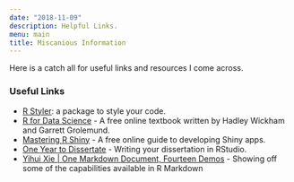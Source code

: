 ```yaml
---
date: "2018-11-09"
description: Helpful Links.
menu: main
title: Miscanious Information
---
```


Here is a catch all for useful links and resources I come across.  


### Useful Links

* [R Styler](https://styler.r-lib.org/): a package to style your code.
* [R for Data Science](https://r4ds.had.co.nz/) - A free online textbook written by Hadley Wickham and Garrett Grolemund.
* [Mastering R Shiny](https://mastering-shiny.org/) - A free online guide to developing Shiny apps.
<!-- * Data table cheat sheet. -->
* [One Year to Dissertate](https://livefreeordichotomize.com/2018/09/14/one-year-to-dissertate/) - Writing your dissertation in RStudio. 
* [Yihui Xie | One Markdown Document, Fourteen Demos](https://www.youtube.com/watch?v=qLEkUjxk7e8&ab_channel=RStudio) - Showing off some of the capabilities available in R Markdown
<!-- * ggplot examples / cheat sheet -->